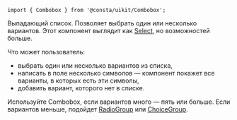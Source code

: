 
```tsx
import { Combobox } from '@consta/uikit/Combobox';
```

Выпадающий список. Позволяет выбрать один или несколько вариантов.
Этот компонент выглядит как [Select](##LIBS.STAND/stand:uikit-components-select-stable),
но возможностей больше.

<ComboboxExampleItems />

Что может пользователь:

- выбрать один или несколько вариантов из списка,
- написать в поле несколько символов — компонент покажет все варианты, в которых есть эти символы,
- добавить вариант, которого нет в списке.

Используйте Combobox, если вариантов много — пять или больше. Если вариантов меньше,
подойдет [RadioGroup](##LIBS.STAND|stand:uikit-components-radiogroup-stable)
или [ChoiceGroup](##LIBS.STAND|stand:uikit-choicegroup-stable).
